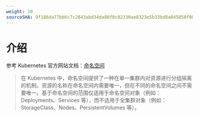 ```yaml
---
weight: 10
sourceSHA: 9f186da77bb6c7c2843abd34da80f0c82330ae8323e5b33bd8a845858f00bf75
---
```


# 介绍

参考 Kubernetes 官方网站文档：[命名空间](https://kubernetes.io/zh-cn/docs/concepts/overview/working-with-objects/namespaces/)

> 在 Kubernetes 中，命名空间提供了一种在单一集群内对资源进行分组隔离的机制。资源的名称在命名空间内需要唯一，但在不同的命名空间之间不需要唯一。基于命名空间的范围仅适用于命名空间对象（例如：Deployments、Services 等），而不适用于全集群对象（例如：StorageClass、Nodes、PersistentVolumes 等）。
